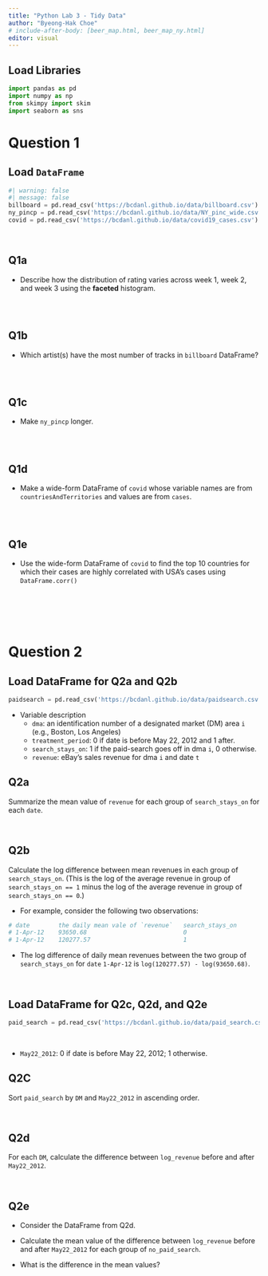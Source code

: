 ```yaml
---
title: "Python Lab 3 - Tidy Data"
author: "Byeong-Hak Choe"
# include-after-body: [beer_map.html, beer_map_ny.html]
editor: visual
---
```


## Load Libraries

```python
import pandas as pd
import numpy as np
from skimpy import skim
import seaborn as sns
```

# Question 1

## Load `DataFrame`

```python
#| warning: false
#| message: false
billboard = pd.read_csv('https://bcdanl.github.io/data/billboard.csv')
ny_pincp = pd.read_csv('https://bcdanl.github.io/data/NY_pinc_wide.csv')
covid = pd.read_csv('https://bcdanl.github.io/data/covid19_cases.csv')
```

<br>


## Q1a

-   Describe how the distribution of rating varies across week 1, week 2, and week 3 using the **faceted** histogram.

```python

```

<br>


## Q1b

-   Which artist(s) have the most number of tracks in `billboard` DataFrame?

```python

```

<br>


## Q1c

-   Make `ny_pincp` longer.

```python

```

<br>


## Q1d

-   Make a wide-form DataFrame of `covid` whose variable names are from `countriesAndTerritories` and values are from `cases`.

```python

```

<br>

## Q1e

-   Use the wide-form DataFrame of `covid` to find the top 10 countries for which their cases are highly correlated with USA's cases using `DataFrame.corr()`

```python

```

<br><br><br>

# Question 2

## Load DataFrame for Q2a and Q2b
```python
paidsearch = pd.read_csv('https://bcdanl.github.io/data/paidsearch.csv')
```

- Variable description
  - `dma`: an identification number of a designated market (DM) area `i` (e.g., Boston, Los Angeles)
  - `treatment_period`: 0 if date is before May 22, 2012 and 1 after.
  - `search_stays_on`: 1 if the paid-search goes off in dma `i`, 0 otherwise.
  - `revenue`: eBay's sales revenue for dma `i` and date `t`


## Q2a
Summarize the mean value of `revenue` for each group of `search_stays_on` for each `date`.


<br>


## Q2b
Calculate the log difference between mean revenues in each group of `search_stays_on`. (This is the log of the average revenue in group of `search_stays_on == 1` minus the log of the average revenue in group of `search_stays_on == 0`.)


- For example, consider the following two observations:
```python
# date        the daily mean vale of `revenue`   search_stays_on
# 1-Apr-12    93650.68                           0
# 1-Apr-12    120277.57                          1
```

- The log difference of daily mean revenues between the two group of `search_stays_on` for `date` `1-Apr-12` is `log(120277.57) - log(93650.68)`.


<br>



## Load DataFrame for Q2c, Q2d, and Q2e
```python
paid_search = pd.read_csv('https://bcdanl.github.io/data/paid_search.csv')
```

<br>

- `May22_2012`: 0 if date is before May 22, 2012; 1 otherwise.

## Q2C
Sort `paid_search` by `DM` and `May22_2012` in ascending order.

<br>



## Q2d
For each `DM`, calculate the difference between `log_revenue` before and after `May22_2012`.

<br>



## Q2e
- Consider the DataFrame from Q2d. 

- Calculate the mean value of the difference between `log_revenue` before and after `May22_2012` for each group of `no_paid_search`.

- What is the difference in the mean values?

